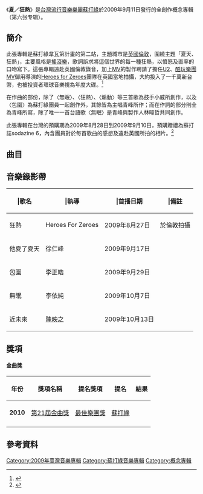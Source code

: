 {{Infobox Album
| Name = 夏／狂熱
| Original_name = Summer/Fever
| Type = 專輯
| Longtype =
| Artist = [[蘇打綠|蘇打綠]]
| Cover =  Sodagreen SummerFever Album Cover.png
| Released = 2009年9月11日<ref name="sina">[http://ent.sina.com.cn/y/d/2009-09-16/21232701752.shtml 专辑：苏打绿 -《夏.狂热》]</ref> 
| Recorded = 
| Genre = [[國語流行|國語流行]]
| Length = 46分7秒
| Label = [[環球音樂_(台灣)|環球音樂]]<ref name="sina"/>
| Producer = [[林暐哲|林暐哲]]
| Reviews = 
| Last album =[[春·日光|春‧日光]]<br />（2009年）
| This album ='''夏／狂熱'''<br />（2009年）
| Next album =[[十年一刻|十年一刻]]<br /> （2010年）
| Misc = 
}}
《'''夏／狂熱'''》是[[台灣|台灣]][[流行音樂|流行音樂]][[樂團|樂團]][[蘇打綠|蘇打綠]]於2009年9月11日發行的全創作概念專輯（第六张专辑）。

==簡介==
此張專輯是蘇打綠韋瓦第計畫的第二站，主題城市是[[英國|英國]][[倫敦|倫敦]]，圍繞主題「夏天、狂熱」，主要風格是[[搖滾樂|搖滾樂]]，歌詞訴求將這個世界的每一種狂熱，以憤怒及直率的口吻寫下。這張專輯遠赴英國倫敦錄音，加上[[MV|MV]]的製作聘請了擔任[[U2樂團|U2]]、[[酷玩樂團|酷玩樂團]]MV御用導演的[[Heroes_for_Zeroes|Heroes for Zeroes]]團隊在英國當地拍攝，大約投入了一千萬新台幣，也被投資者環球音樂視為年度大碟。<ref>{{cite web|url=http://dailynews.sina.com/bg/ent/music/sinacn/20090827/0417614512.html|title=北美新浪網 - 蘇打綠發新片 製作人砸重金赴倫敦製作|accessdate=2009年9月13日|archive-date=2009年9月24日|archive-url=https://web.archive.org/web/20090924093104/http://dailynews.sina.com/bg/ent/music/sinacn/20090827/0417614512.html|dead-url=no}}</ref>

在作曲的部份，除了〈無眠〉、〈狂熱〉、〈煽動〉等三首歌為鼓手小威所創作，以及〈包圍〉為蘇打綠團員一起創作外，其餘皆為主唱青峰所作；而在作詞的部分則全為青峰所寫，除了唯一一首台語歌〈無眠〉是青峰與製作人林暐哲共同創作。

此張專輯在台灣的預購期為2009年8月28日到2009年9月10日，預購贈禮為蘇打誌sodazine 6，內含團員對於每首歌曲的感想及遠赴英國所拍的相片。<ref>{{cite web|url=http://www.sodagreen.com.tw/main/weekly/weekly100.php|title=蘇打綠官網 - Green A Week 100|accessdate=2009年9月13日|deadurl=yes|archiveurl=https://web.archive.org/web/20090907004050/http://www.sodagreen.com.tw/main/weekly/weekly100.php|archivedate=2009年9月7日}}</ref>

== 曲目 ==
{{Tracklist/common

| total_length = 46:07
| all_lyrics = 	[[吳青峰|青峰]]　<small>（下面註明例外曲目）</small>
| all_arranger = 蘇打綠、[[林暐哲|林暐哲]]
| all_producer = 林暐哲

| music_credits = yes
| longnote_column = yes

| title1 = 掌声落下
| longnote1 = 
| music1 = 青峰
| length1 = 2:50

| title2 = 他夏了夏天
| longnote2 = 第二波主打
| music2 = 青峰
| length2 = 5:05

| title3 = 口白 - 英文詩 1
| music3 = 
| length3 = 0:18

| title4 = 蝉想
| music4 = 青峰
| length4 = 4:44

| title5 = 包围
| longnote5 = 第四波主打
| music5 = 苏打绿
| length5 = 4:26

| title6= 御花园
| music6= 青峰
| length6= 2:54

| title7=口白 - 英文詩 2
| length7= 0:14

| title8= 彼得与狼
| music8= 青峰
| length8= 3:42

| title9= 共舞
| music9= 青峰
| length9= 3:31

| title10 = 无眠
| note10 = 作詞：青峰、林暐哲
| longnote10 = 第三波主打
| music10 = [[史俊威|小威]]
| length10 = 3:46

| title11= 口白 - 英文詩 3
| length11= 0:14

| title12 = 狂热
| longnote12 = 第一波主打
| music12 = 小威
| length12 = 3:26

| title13= 煽动
| music13 = 小威
| length13 = 4:29

| title14 = 近未来
| longnote14 = 第五波主打
| music14 = 青峰
| length14 = 6:30
}}

== 音樂錄影帶 ==

{| class="wikitable"
! |歌名 
! |執導 
! |首播日期 
! |備註 
|-
|狂熱
|Heroes For Zeroes
|2009年8月27日
|於倫敦拍攝
|-
|他夏了夏天
|徐仁峰
|2009年9月17日
|
|-
| 包圍
|李正皓
|2009年9月29日
|
|-
| 無眠
|李依純
|2009年10月7日
|
|-
|近未來
|[[陳映之|陳映之]]
|2009年10月13日
|
|}

== 獎項 ==
====金曲獎====
{| class="wikitable"
!年份
!獎項名稱
!提名獎項
!提名
!結果
|-
| '''2010'''
| [[第21屆金曲獎|第21屆金曲獎]]
| [[最佳樂團獎_(金曲獎)|最佳樂團獎]]
| [[蘇打綠|蘇打綠]]
| {{nom}}
|-
|}

== 參考資料 ==
<references />

{{蘇打綠}}

[[Category:2009年臺灣音樂專輯|Category:2009年臺灣音樂專輯]]
[[Category:蘇打綠音樂專輯|Category:蘇打綠音樂專輯]]
[[Category:概念專輯|Category:概念專輯]]